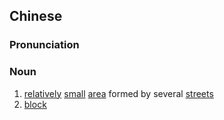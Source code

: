 ==Chinese==
{{zh-forms|s=街区}}

===Pronunciation===
{{zh-pron
|m=jiēqū
|cat=n
}}

===Noun===
{{zh-noun}}

# [[relatively]] [[small]] [[area]] formed by several [[street]]s
# [[block]] {{gloss|distance from one street to another}}